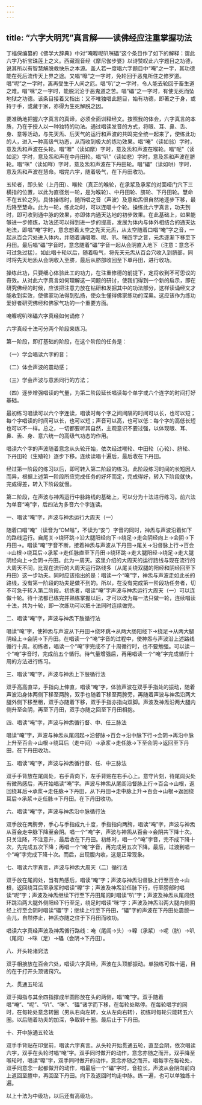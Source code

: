 ```yaml
---
---
---
```

title: “六字大明咒”真言解——读佛经应注重掌握功法
---



丁福保编纂的《佛学大辞典》中对“唵嚤呢叭咪礧”这个条目作了如下的解释：谓此六字乃祈宝珠莲上之义。西藏观音经《摩尼伽步婆》以诗赞叹此六字题目之功德，说其所以有智慧解脱救快乐之本源。盖人若一度唱六字题目中“唵”之一字，其功德能在死后流传天上界之途。又唱“嚤”之一字时，免轮回于恶鬼所住之修罗道。唱“呢”之一字时，离再受生于人间之厄。唱“叭”之一字时，令人能去轮回于畜生道之难。唱“咪”之一字时，能脱沉沦于恶鬼道之苦。唱“礧”之一字时，有使无死而坠地狱之功德。该条目接着又指出：又不唯独唱此题目，始有功德，即著之于身，或持于手，或藏于家，亦得为生死解脱之因。

要准确地把握六字真言的真谛，必须全面训释经文。按照我的体会，六字真言的本质，乃在于授人以一种独特的功法。通过唱读发音的方式，将眼、耳、鼻、舌、身、意等活动，与先天炁、后天气的运行和声波的共鸣完全统一起来了，使练此功的人，进入一种高级气功态，从而收到极大的练功效果。唱“唵”（读如翁）字时，意及炁和声波在头轮。唱“嚤”（读如摩）字时，意及炁和声波在喉轮。唱“呢”（读如泥）字时，意及炁和声在中丹田轮。唱“叭”（读如悲）字时，意及炁和声波在脐轮。唱“咪”（读如咩）字时，意及炁和声波在下丹田轮。唱“礧”（读如哄）字时，意及炁和声波在慧命。唱完六字，随着吸气，在下丹田收功。

五轮者，即头轮（上丹田）、喉轮（真正的喉轮，在承浆及承浆的对面哑门穴下三横指的位置，以此为直径划一轮，是为喉轮）、中丹田轮、脐轮、下丹田轮。慧命不在五轮之列。具体操练时，随所唱之音（声波）及意和炁很自然地逐步下移，最后降至慧命。此为一轮，练此功时，可以连唱十个轮。操练此六字真言，功夫到时，即可收到通中脉的效果，亦即体内通天达地的初步效果。在此基础上，如果能够进一步修炼，功法还可以得到进一步的提高，发展为体内与体外相结合的通天达地法，即唱“唵”字时，意念想着太空之先天元炁，从太空随着口唱“唵”字之音，一起从百会穴处进入体内，并随着诵唱嚤、呢、叭、咪四字之音，元炁逐渐下移至下丹田。最后唱“礧”字音时，意念随着“礧”字音一起从会阴直入地下（注意：意念不可过急过猛）。如此唱十轮以后，随着吸气，将先天元炁从百会穴收入到脐部，同时将先天地炁从会阴收入至脐，最后从脐部收回至下单丹田，进行收功。

操练此功，只要细心体验此工的功力，在注重修德的前提下，定将收到不可思议的奇效。从对此六字真言如何理解这一问题的研讨，使我们得到一个新的启示，即在研究佛经的时候，应该把注意力放在钻研和发掘其中的功法部分，这样读诵经文才能收到实效，使佛家功法得到弘扬，使众生懂得佛家练功的深奥。这应该作为练功爱好者研究佛经和佛家气功的一个重要方面。

唵嚤呢叭咪礧六字真经如何诵修？

六字真经十法可分两个阶段来练习。

第一阶段，即打基础的阶段，在这个阶段的任务是：

（一）学会唱读六字的音；

（二）体会声波的震动感；

（三）学会声波与意炁同行的方法；

（四）逐步增强唱读的气量，为第二阶段延长唱读每个单字或六个连字的时间打好基础。

最初练习唱读可以六个字连读，唱读时每个字之间间隔的时间可以长，也可以短；每个字唱读的时间可以长，也可以短；声音可以高，也可以低：每个字的高低长短也可以不一样。总之，一切都要听其自然，主观意识不要过强，以体现眼、耳、鼻、舌、身、意六统一的高级气功态的作用。

唱读六个字的声波随着意念从头轮开始，依次经过喉轮、中田轮（心轮）、脐轮、下丹田轮（生殖轮）逐步下移。连续读唱十遍后，最后收在下丹田。

经过第一阶段的练习以后，即可转入第二阶段的练习。此阶段练习时间的长短因人而异，根据上述第一阶段所应完成任务的好坏而定，完成得好，转入下阶段就快，完成得差，转入下阶段就慢。

第二阶段，在声波与神炁运行中脉路线的基础上，可以分为十法进行练习。前六法为单音“唵”字，后四法为多音六个字连读。

一、唱读“唵”字，声波与神炁运行大周天（一）

随着口唱“唵”（读音为“OM嗡”，不读为“安”）字音的同时，神炁与声波沿着如下的路线运行。自尾关→绕环跳→沿大腿阳经向下→绕足→走会阴经向上→会阴→下丹田→。唱读“唵”字音不断，接着神炁与声波从下丹田→尾关→沿督脉上行→百会→山根→绕耳后→承浆→走任脉直至下丹田→绕环跳→走大腿阳经→绕足→走大腿阴经向上→会阴→丹田。此为一周天。这里介绍的大周天的运行路线与现在流行的大周天不同，比现在流行的大周天运行路线多（从尾关绕双腿的阳经和阴经回至下丹田）这一步功夫。同时应该指出的是：唱读一个“唵”字，神炁与声波走如此长的路线，没有第一阶段的功夫是做不到的。所以，在没有完成第一阶段功任务者，切不可急于转入第二阶段。初练者，唱读“唵”字声波与神炁运行大周天（一）可以连做十轮。待十法都已练完并熟练掌握以后，才可以改为每一法只做一轮，连续唱读十法，共为十轮，即一次练功可以把十法同时连续做完。

二、唱读“唵”字，声波与神炁下肢循行法

唱读“唵”字，使神炁与声波从下丹田→绕环跳→从两大肠阳经下→绕足→从两大腿阴经上→会阴→下丹田。在唱读一个“唵”字音的过程中，使神炁与声波沿上述路线循行十周。初练者，唱读一个“唵”字完成不了十周循行时，也不要勉强。可以读一个“唵”字音时，完成前五个循行。待气量增强后，再用唱读一个“唵”字完成循行十周的方法进行练习。

三、唱读“唵”字，声波与神炁上下肢循行法

双手高高直举，手指向上伸直，唱读“唵”字，体验声波在双手手指处的振动，随着声波沿身体两侧下移至两胯，双手也随着下移至两胯旁，再随着声波与神炁沿两大腿外侧下移至租，双手亦随着下移，双手手指亦指向双脚。声波及神炁沿两大腿内侧升至会阴，再至下丹田，双手亦随之回至下丹田相抱。

四、唱读“唵”字，声波与神炁循行督、中、任三脉法

唱读“唵”字，声波与神炁从尾闾起→沿督脉→百会→沿中脉下行→会阴→再沿中脉上升至百会→山根→绕耳后（走中间）→承浆→走任脉→下至会阴→返回至下丹田，在下丹田收功。

五、唱读“唵”字，声波与神炁循行督、任、中三脉法

双手手背放在尾闾处，右手背向下，左手背贴在右手心上。意守片刻，待尾闾尖处有微热感后，再开始唱读“唵”字。声波与神炁从尾闾沿督脉上行→百会→山根，返回绕耳后→承浆→走任脉→下丹田，从下丹田→走中脉上升→百会→山根→返回绕耳后→承浆→走任脉→下丹田。在下丹田收功。

六、唱读“唵”字，声波与神炁沿中脉循行法

双手放在两胯旁，手心与手指成九十度，手指指向两胯，唱读“唵”字，声波与神炁从百会走中脉下降至会阴。唱一个“唵”字，声波与神炁从百会→会阴共下降十次。只关注降，不注意升，最后收在下丹田。初练时，唱一个“唵”字音，完不成下降十次，先完成五次下降；再唱一个“唵”字音，再完成另五次下降。最后，过渡到唱一个“唵”字完成下降十次。而后，出现腹内收，这是正常现象。

七、唱读六字真言，声波与神炁大周天（二）循行法

双手放在尾闾处，当有热感后，唱读“唵”字；声波与神炁沿督脉上行至百会→山根，返回绕耳后至承浆时唱读“嚤”字；声波及神炁沿任脉下行，行至膀部时唱读“呢”字；声波及神炁继续下行至下丹田尾闾时唱读“叭”字；声波及神炁从尾闾绕环跳沿两大腿外侧阳经下行至足，绕足时唱读“咪”字；声波及神炁沿两大腿内侧阴经上行至会阴时唱读“礧”字；继续上行至下丹田，“礧”字的声波在下丹田处震颤一会儿，自然停止，神炁亦随之住于下丹田而收功。

唱读六字真经声波及神炁循行路线：唵（尾闾→头）→嚤（承浆）→呢（脐）→叭（尾闾）→咪（足）→礧（会阴→下丹田）。

八、开头轮诸窍法

双手相接放在百会穴处，唱读六字真经，声波在头顶部振动。单独练可做十遍，目的在于打开头顶诸窍穴。

九、贯通五轮法

双手拇指与其余四指撑成半圆形放在头的两侧，唱“唵”字。双手随着唱“唵”、“呢”、“叭”、“咪”、“礧”诸字而下移，在每轮处略停。在每轮唱字的同时，在每轮处意念转圈（男从右向左转，女从左向右转），初练时每轮只能转五六圈。以后随着功夫的加深，争取转十圈。最后止于下丹田。

十、开中脉通五轮法

双手手背贴在印堂前，唱读六字真言。从头轮开始贯通五轮，直至会阴，依次唱读六字，双手在头轮时唱“唵”字。双手同时做开的动作，意念亦随之而开。双手降至喉轮时，唱读“嚤”字，双手同时做开的动作，意念亦随之而开。唱每字在每轮处，双手同意念一起都做开的动作，唱最后一个“礧”字时，音拉长，声波从会阴向前向上返回至膻中，再回至下丹田。向下及返回时均走中脉。练一遍，也可以单独练十遍。

以上十法为中级功，以后还有高级功。